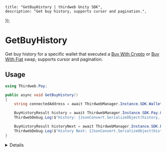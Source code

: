 
	title: "GetBuyHistory | thirdweb Unity SDK",
	description: "Get buy history, supports cursor and pagination.",
});

# GetBuyHistory

Get buy history for a specific wallet that executed a [Buy With Crypto](/unity/pay/buywithcrypto) or [Buy With Fiat](/unity/pay/buywithfiat) swap, supports cursor and pagination.

## Usage

```csharp
using Thirdweb.Pay;

public async void GetBuyHistory()
{
	string connectedAddress = await ThirdwebManager.Instance.SDK.Wallet.GetAddress();

	BuyHistoryResult history = await ThirdwebManager.Instance.SDK.Pay.GetBuyHistory(walletAddress: connectedAddress, start: 0, count: 1);
	ThirdwebDebug.Log($"History: {JsonConvert.SerializeObject(history, Formatting.Indented)}");

	BuyHistoryResult historyNext = await ThirdwebManager.Instance.SDK.Pay.GetBuyHistory(walletAddress: connectedAddress, start: 1, count: 10, cursor: history.NextCursor, pageSize: null);
	ThirdwebDebug.Log($"History Next: {JsonConvert.SerializeObject(historyNext, Formatting.Indented)}");
}
```

<Details summary="Configuration">

#### Wallet Address

`string`: The wallet address to get the swap history for.

#### Start

`int`: The start index of the swap history.

#### Count

`int`: The number of swaps to return.

#### Cursor

`string`: The cursor to get the next page of swap history. (Optional)

#### Page Size

`int`: The page size of the swap history. (Optional)

### Return Value

A `BuyHistoryResult` object containing the following properties:

```csharp
string WalletAddress; // The wallet address.
List<HistoryPage> Page; // The buy history page.
string NextCursor; // The next cursor.
int PageSize; // The page size.
```

The `HistoryPage` object contains the following properties:

```csharp
BuyWithCryptoStatusResult BuyWithCryptoStatus; // Swap status for Buy With Crypto transactions if any.
BuyWithFiatStatusResult BuyWithFiatStatus; // Swap status for Buy With Fiat transactions if any.
```

</Details>
